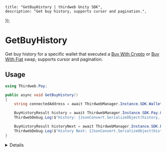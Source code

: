 
	title: "GetBuyHistory | thirdweb Unity SDK",
	description: "Get buy history, supports cursor and pagination.",
});

# GetBuyHistory

Get buy history for a specific wallet that executed a [Buy With Crypto](/unity/pay/buywithcrypto) or [Buy With Fiat](/unity/pay/buywithfiat) swap, supports cursor and pagination.

## Usage

```csharp
using Thirdweb.Pay;

public async void GetBuyHistory()
{
	string connectedAddress = await ThirdwebManager.Instance.SDK.Wallet.GetAddress();

	BuyHistoryResult history = await ThirdwebManager.Instance.SDK.Pay.GetBuyHistory(walletAddress: connectedAddress, start: 0, count: 1);
	ThirdwebDebug.Log($"History: {JsonConvert.SerializeObject(history, Formatting.Indented)}");

	BuyHistoryResult historyNext = await ThirdwebManager.Instance.SDK.Pay.GetBuyHistory(walletAddress: connectedAddress, start: 1, count: 10, cursor: history.NextCursor, pageSize: null);
	ThirdwebDebug.Log($"History Next: {JsonConvert.SerializeObject(historyNext, Formatting.Indented)}");
}
```

<Details summary="Configuration">

#### Wallet Address

`string`: The wallet address to get the swap history for.

#### Start

`int`: The start index of the swap history.

#### Count

`int`: The number of swaps to return.

#### Cursor

`string`: The cursor to get the next page of swap history. (Optional)

#### Page Size

`int`: The page size of the swap history. (Optional)

### Return Value

A `BuyHistoryResult` object containing the following properties:

```csharp
string WalletAddress; // The wallet address.
List<HistoryPage> Page; // The buy history page.
string NextCursor; // The next cursor.
int PageSize; // The page size.
```

The `HistoryPage` object contains the following properties:

```csharp
BuyWithCryptoStatusResult BuyWithCryptoStatus; // Swap status for Buy With Crypto transactions if any.
BuyWithFiatStatusResult BuyWithFiatStatus; // Swap status for Buy With Fiat transactions if any.
```

</Details>
